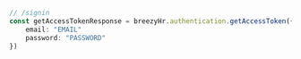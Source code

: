 ```typescript index.ts
// /signin
const getAccessTokenResponse = breezyHr.authentication.getAccessToken({
    email: "EMAIL"
    password: "PASSWORD"
})
```